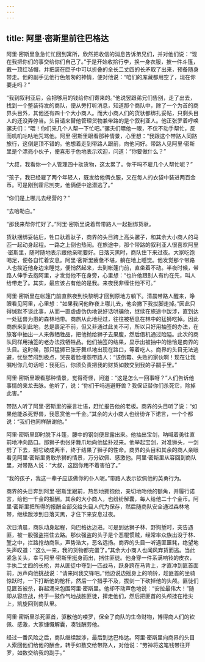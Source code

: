 ```yaml
---
---
---
```

title: 阿里·密斯里前往巴格达
---




阿里·密斯里急急忙忙回到寓所，欣然把收信的消息告诉弟兄们，并对他们说：“现在我把你们的事交给你们自己了。”于是开始收拾行李，换一身衣服，披一件斗篷，戴一顶红毡帽，并把装在匣子中可以折叠的全长二丈四的长矛取了出来，预备随身带走。他的副手见他行色匆匆的神情，便对他说：“咱们的库藏都用空了，现在你要走吗？”

“我到叙利亚后，会把够用的钱给你们寄来的。”他说罢跟弟兄们告别，走了出去，找到一个整装待发的商队，便从旁打听消息，知道那个商队中，除了一个为首的商界头目外，其他还有四十个大小商人。而大小商人们的货驮都绑扎妥帖，只剩头目人的还没弄停当。头目请来替他管理货物兼带路的是个叙利亚人。他正张罗着呼唤骡夫们：“喂！你们来几个人帮一下忙吧。”骡夫们瞟他一眼，不仅不动手帮忙，反而叽叽咕咕地咒骂他。阿里·密斯里眼看那种情景，心里想：“我跟这个带路人同路旅行，这倒是顶不错的。他想着走到带路人跟前，向他问好。带路人见阿里·密斯里是个漂亮小伙子，便喜形于色地表示欢迎，问道：“你要做什么？”

“大叔，我看你一个人管理四十驮货物，这太累了。你干吗不雇几个人帮忙呢？”

“孩子，我已经雇了两个年轻人，既发给他俩衣服，又在每人的衣袋中装进两百金币。可是刚到霍尼剀突，他俩便中途潜逃了。”

“你们是上哪儿去经营的？”

“去哈勒白。”

“那我来帮你忙好了。”阿里·密斯里说着帮带路人一起捆绑货驮。

货驮捆绑妥帖后，牲口驮着驮子，商界的头目跨上高头骡子，和其余大小商人的马匹一起动身起程。一路之上倒也热闹。在旅途中，那个带路的叙利亚人很喜欢阿里·密斯里，随时随地表示跟他亲昵要好。日落天黑时，商队住下来过夜。大家吃饱喝足，便各自忙着安息。阿里·密斯里疲惫不堪，躺在地上睡觉。他发觉那个带路人也挨近他身边来睡觉，便悄然起来，去到帐篷门前，直坐着不动。半夜时候，带路人伸手去抱阿里，才发觉他不在身旁，心里想：“也许他跟别人有约在先，叫人给带走了。其实，最应该占有他的是我。来夜我非缠住他不可。”

阿里·密斯里在帐篷门前直熬夜到快黎明才回到原地方躺下。清晨带路人醒来，睁眼看见阿里，心里想：“如果我问他昨夜上哪儿去，他会撇下我拔脚走掉。”因此只得缄默不谈此事，从而一直虚虚伪伪地说好话哄骗他，继续在旅途中跋涉，直到达一处猛兽为患的森林地带。商旅从此地经过，往往被栖息在林中的猛狮吃掉。因此商旅来到此地，总是裹足不前，但又非通过此关不可，所以只好用抽签的办法，在旅客中抽出一人来做牺牲品，把他抛给狮子去果腹，然后借机通过险隘。此次的商队同样用抽签的老办法找牺牲品。他们抽签的结果，显示出被抽中的恰恰是商界的头目。这时候，那只猛狮已张牙舞爪地出现在路口，等着吃人。商界的头目无法逃避，忧愁苦闷到极点，哭丧着脸埋怨带路人：“该倒霉、失败的家伙啊！现在让我嘱咐你几句话吧：我死后，你须负责把我的财货如数交到我的子嗣手里。”

阿里·密斯里眼看那种情景，觉得奇怪，问道：“这是怎么一回事呀？”人们告诉他事情的来龙去脉。他听了，说：“你们干吗逃避野兽？我保证替你们杀死它，除掉此害。”

带路人听了阿里·密斯里的豪言壮语，赶忙报告他的老板。商界的头目听了说：“如果他能杀死野兽，我愿赏他一千金。”其余的大小商人也纷纷许下诺言，一个个都说：“我们也同样酬谢他。”

阿里·密斯里即时脱下斗篷，腰中的钢剑便显露出来。他抽出宝剑，呐喊着勇往直前地冲向路口。那狮子也张牙舞爪地向他猛扑过来。他举起宝剑，对准狮头，一剑劈了下去，把它破成两半，终于结果了狮子的性命。商界的头目和其余的商人亲眼看见阿里·密斯里勇敢杀狮的情景，万分钦佩、感激他。阿里·密斯里从容回到商队里，对带路人说：“大叔，这回你用不着害怕了。”

“我的孩子，我这一辈子应该做你的仆人呢。”带路人表示钦佩他的英勇行为。

商界的头目奔到阿里·密斯里跟前，热烈地拥抱他，亲切地吻他的额角，并履行诺言，给他一千金的报酬。其余的大小商人，也纷纷解囊，每人给他二十个金币。阿里·密斯里把所得的报酬全部交给头目人代为保存，然后随商队安全通过森林地带，继续跋涉到日落天黑，才住下来安息过夜。

次日清晨，商队动身起程，向巴格达迈进。可是到达狮子林、野狗堑时，突告遇匪，被一股强盗拦住去路。那伙强盗的头子是个恶棍惯贼，经常率众族出没于林、堑之中，拦路抢劫商队，声势浩大，恶名远扬。商界的头目一听遇匪噩耗，绝望地失声叹道：“这么一来，我的货物都完蛋了。”其余大小商人也闻风弃货而逃。当此紧急关头，幸亏阿里·密斯里挺身而出，挡住匪徒。他身穿一件系满响铃的皮衣，手执二丈四的长枪，并从匪徒中夺到一匹战马，跃身跨在马背上，才直冲到匪首面前，厉声向他挑战说：“请来同我交锋吧。”他边说边摇身上的响铃，趁匪首的坐骑惊跃时，一下打断他的枪杆，然后一个措手不及，拔剑一下砍掉他的头颅。匪徒们见匪首被杀，群起涌来包围阿里·密斯里。他却不动声色地说：“安拉最伟大！”随即从容应战，终于一鼓作气地战胜匪徒，撵走他们，然后把匪首的头颅挂在枪尖上，凯旋回到商队里。

阿里·密斯里杀死匪首，驱散他的喽罗，保全了商队的生命财物，博得商人们的钦佩、感激，大家慷慨解囊，凑钱酬劳他。

经过一番风险之后，商队继续跋涉，最后到达巴格达。阿里·密斯里向商界的头目人索回他们给他的酬金，转手如数交给带路人，对他说：“劳神将这笔钱带往开罗，如数交给我的副手。”